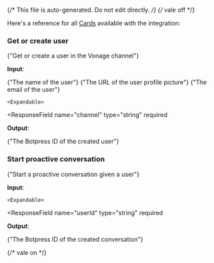 {/* This file is auto-generated. Do not edit directly. */}
{/* vale off */}

Here's a reference for all [Cards](/learn/reference/cards/) available with the integration:

### Get or create user

<span>{"Get or create a user in the Vonage channel"}</span>

**Input**:

<Expandable title="input fields">
  <ResponseField
    name="name"
    type="string"
  >
    <span>{"The name of the user"}</span>
  </ResponseField>
  <ResponseField
    name="pictureUrl"
    type="string"
  >
    <span>{"The URL of the user profile picture"}</span>
  </ResponseField>
  <ResponseField
    name="email"
    type="string"
  >
    <span>{"The email of the user"}</span>
  </ResponseField>
  <ResponseField
    name="user"
    type="object"
    required
  >
    

    <Expandable>
  <ResponseField
    name="channel"
    type="string"
    required
  >
    
  </ResponseField>
  <ResponseField
    name="userId"
    type="string"
    required
  >
    
  </ResponseField>
    </Expandable>
  </ResponseField>
</Expandable>

**Output**:

<Expandable title="output">
  <ResponseField
    name="userId"
    type="string"
    required
  >
    <span>{"The Botpress ID of the created user"}</span>
  </ResponseField>
</Expandable>

### Start proactive conversation

<span>{"Start a proactive conversation given a user"}</span>

**Input**:

<Expandable title="input fields">
  <ResponseField
    name="conversation"
    type="object"
    required
  >
    

    <Expandable>
  <ResponseField
    name="userId"
    type="string"
    required
  >
    
  </ResponseField>
  <ResponseField
    name="channelId"
    type="string"
    required
  >
    
  </ResponseField>
  <ResponseField
    name="channel"
    type="string"
    required
  >
    
  </ResponseField>
    </Expandable>
  </ResponseField>
</Expandable>

**Output**:

<Expandable title="output">
  <ResponseField
    name="conversationId"
    type="string"
    required
  >
    <span>{"The Botpress ID of the created conversation"}</span>
  </ResponseField>
</Expandable>


{/* vale on */}